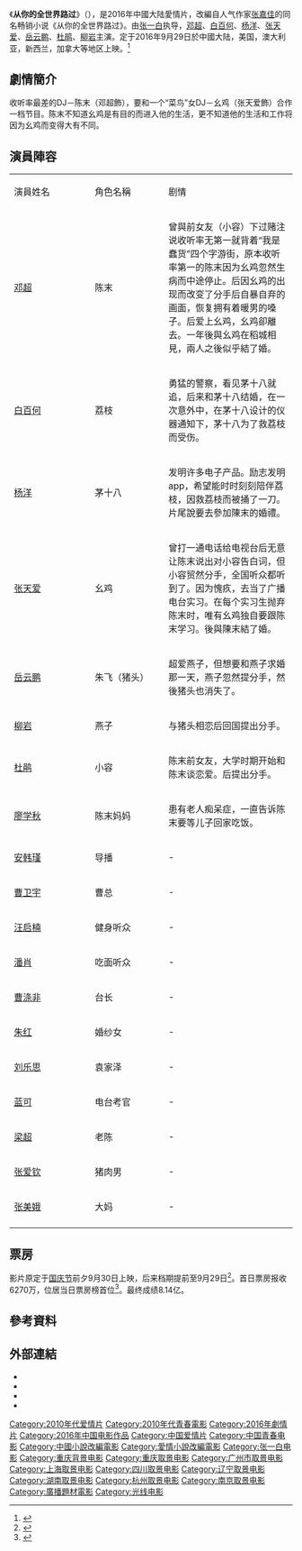 {{Infobox Film
| name          = 从你的全世界路过
| original_name = ''{{lang|en| I Belonged to You }}''
| image         = I Belonged to You poster.jpg
| image_size    =
| caption       = 剧院上映海报
<!-- | sec-title     = --> 
| director      = [[張一白|張一白]]
| producer      = 張一白
| producer_2    = 
| writer        = 
| screenplay    = 
| story         = 
| based_on      = 
| narrator      = 
| production_supervisor = 
| starring      = {{Plainlist|
* [[邓超|邓超]]
* [[白百何|白百何]]
* [[杨洋|杨洋]]
* [[张天爱|张天爱]] 
* [[岳云鹏|岳云鹏]]
* [[柳岩|柳岩]] 
* [[杜鵑_(模特兒)|杜鹃]]
}}
| music         = 
| endtheme      = 
| cinematography = 
| editing       = 
| studio        = {{Plainlist|
* [[北京光线影业有限公司|北京光线影业有限公司]]
* 天津磨铁娱乐有限公司
* 天津橙子映像传媒有限公司
* 上海拾谷影业有限公司
* 南京时间海影视文化传播有限公司
}}
| runtime       = 112分钟<ref>{{cite web | url=http://www.bbfc.co.uk/releases/i-belonged-you-2016 | title=''I BELONGED TO YOU (2016)'' (12A) | work=[[英国电影分级委员会|英国电影分级委员会]] | date=2016-09-27 | accessdate=2016-10-06 | archive-date=2019-12-01 | archive-url=https://web.archive.org/web/20191201144021/https://bbfc.co.uk/releases/i-belonged-you-2016 }}</ref>
| country       = {{CHNML}}
| language      = [[汉语普通話|汉语普通話]]
| released      =  {{Film date|df=yes|2016|9|29|中國、新加坡|2016|9|30|美國、澳大利亞、新西蘭、加拿大|2016|10|7|英國}}
| distributor   = {{Plainlist|
* [[北京光线影业有限公司|北京光线影业有限公司]]（中国大陆）
* 名威影业有限公司（香港）
}}
}}

《'''从你的全世界路过'''》（{{lang-en|'''''I Belonged to You'''''}}），是2016年中國大陆愛情片，改編自人气作家[[张嘉佳|张嘉佳]]的同名畅销小说《从你的全世界路过》。由[[张一白|张一白]]执导，[[邓超|邓超]]、[[白百何|白百何]]、[[杨洋|杨洋]]、[[张天爱|张天爱]]、[[岳云鹏|岳云鹏]]、[[杜鵑_(模特兒)|杜鹃]]、[[柳岩|柳岩]]主演。定于2016年9月29日於中國大陆，美国，澳大利亚，新西兰，加拿大等地区上映。<ref>{{citeweb|url=http://news.mtime.com/2016/06/27/1556742.html|language=|title=《從你的全世界路過》定檔9.30|publisher=news.mtime.com|date=2016-06-27|accessdate=2016-06-27|archive-url=https://web.archive.org/web/20160918221015/http://news.mtime.com/2016/06/27/1556742.html|archive-date=2016-09-18|dead-url=yes}}</ref>

== 劇情簡介 ==
收听率最差的DJ－陈末（邓超飾），要和一个“菜鸟”女DJ－幺鸡（张天爱飾）合作一档节目。陈末不知道幺鸡是有目的而进入他的生活，更不知道他的生活和工作将因为幺鸡而变得大有不同。

== 演員陣容 ==
{|class="wikitable" width="60%"
|- style="background:#AFC7BA; color:snow" align=center
|style="width:22%"|演員姓名||style="width:20%"|角色名稱||style="width:35%"|剧情
|-
| [[邓超|邓超]]
| 陈末
| 曾與前女友（小容）下过赌注说收听率无第一就背着“我是蠢货”四个字游街，原本收听率第一的陈末因为幺鸡忽然生病而中途停止。后因幺鸡的出现而改变了分手后自暴自弃的画面，恢复拥有着暖男的嗓子。后爱上幺鸡，幺鸡卻離去。一年後與幺鸡在稻城相見，兩人之後似乎結了婚。
|-
| [[白百何|白百何]]
| 荔枝
| 勇猛的警察，看见茅十八就追，后来和茅十八结婚，在一次意外中，在茅十八设计的仪器通知下，茅十八为了救荔枝而受伤。
|- 
| [[杨洋|杨洋]]
| 茅十八
| 发明许多电子产品。励志发明app，希望能时时刻刻陪伴荔枝，因救荔枝而被捅了一刀。片尾說要去參加陳末的婚禮。
|-
| [[张天爱|张天爱]]
| 幺鸡
| 曾打一通电话给电视台后无意让陈末说出对小容告白词，但小容贸然分手，全国听众都听到了。因为愧疚，去当了广播电台实习。在每个实习生抛弃陈末时，唯有幺鸡独自要跟陈末学习。後與陳末結了婚。
|-
| [[岳云鹏|岳云鹏]]
| 朱飞（猪头）
| 超爱燕子，但想要和燕子求婚那一天，燕子忽然提分手，然後猪头也消失了。
|-
| [[柳岩|柳岩]]
|  燕子
| 与猪头相恋后回国提出分手。
|-
| [[杜鵑_(模特兒)|杜鹃]]
| 小容
| 陈末前女友，大学时期开始和陈末谈恋爱。后提出分手。
|-
| [[廖学秋|廖学秋]]
| 陈末妈妈
| 患有老人痴呆症，一直告诉陈末要等儿子回家吃饭。
|-
| [[安韩瑾|安韩瑾]]
| 导播
| -
|-
| [[曹卫宇|曹卫宇]]
| 曹总
| -
|-
| [[汪启楠|汪启楠]]
| 健身听众
| -
|-
| [[潘肖|潘肖]]
| 吃面听众
| -
|-
| [[曹涤非|曹涤非]]
| 台长
| -
|-
| [[朱红|朱红]]
| 婚纱女
| -
|-
| [[刘乐思|刘乐思]]
| 袁家泽
| -
|-
| [[蓝可|蓝可]]
| 电台考官
| -
|-
| [[梁超|梁超]]
| 老陈
| -
|-
| [[张爱钦|张爱钦]]
| 猪肉男
| -
|-
| [[张美娥|张美娥]]
| 大妈
| -
|-
|}

== 票房 ==
影片原定于[[国庆节|国庆节]]前夕9月30日上映，后来档期提前至9月29日<ref>{{cite news|title=《从你的全世界路过》提档9.29 张嘉佳：想做一部《万家灯火》一样的电影|url=http://news.mtime.com/2016/09/01/1559240.html|accessdate=2016-10-06|agency=Mtime时光网|date=2016-09-01|archive-url=https://web.archive.org/web/20161009153234/http://news.mtime.com/2016/09/01/1559240.html|archive-date=2016-10-09|dead-url=yes}}</ref>。首日票房报收6270万，位居当日票房榜首位<ref>{{cite news|title=9月30日大盘1.85亿揭幕国庆档 9月票房22.8亿收官 较去年大跌11.5亿|url=http://news.mtime.com/2016/10/01/1560282.html|accessdate=2016-10-06|agency=Mtime时光网|date=2016-10-01|archive-url=https://web.archive.org/web/20161004134050/http://news.mtime.com/2016/10/01/1560282.html|archive-date=2016-10-04|dead-url=yes}}</ref>。最终成绩8.14亿。
{{start box}}
{{succession prize box|《[[大话西游3_(电影)|大话西游3]]》|《[[湄公河行动|湄公河行动]]》|[[2016年中国内地一周票房冠军|2016年中国内地一周票房冠军]]|第40周}}
{{end box}}

== 參考資料 ==
{{reflist}}

== 外部連結 ==
*{{sinaweibo|dycndqsjlg|电影从你的全世界路过}}
*{{IMDb title|6074202}}
*{{Mtime|219178}}
*{{douban}}

{{张一白}}

{{DEFAULTSORT:CONG}}
[[Category:2010年代爱情片|Category:2010年代爱情片]]
[[Category:2010年代青春電影|Category:2010年代青春電影]]
[[Category:2016年劇情片|Category:2016年劇情片]]
[[Category:2016年中国电影作品|Category:2016年中国电影作品]]
[[Category:中国爱情片|Category:中国爱情片]]
[[Category:中国青春电影|Category:中国青春电影]]
[[Category:中國小說改編電影|Category:中國小說改編電影]]
[[Category:愛情小說改編電影|Category:愛情小說改編電影]]
[[Category:张一白电影|Category:张一白电影]]
[[Category:重庆背景电影|Category:重庆背景电影]]
[[Category:重庆取景电影|Category:重庆取景电影]]
[[Category:广州市取景电影|Category:广州市取景电影]]
[[Category:上海取景电影|Category:上海取景电影]]
[[Category:四川取景电影|Category:四川取景电影]]
[[Category:辽宁取景电影|Category:辽宁取景电影]]
[[Category:湖南取景电影|Category:湖南取景电影]]
[[Category:杭州取景电影|Category:杭州取景电影]]
[[Category:南京取景电影|Category:南京取景电影]]
[[Category:廣播題材電影|Category:廣播題材電影]]
[[Category:光线电影|Category:光线电影]]